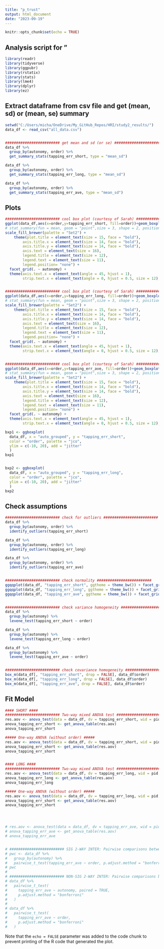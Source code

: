 ```yaml
---
title: "p_trust"
output: html_document
date: "2023-09-19"
---
```


```r
knitr::opts_chunk$set(echo = TRUE)
```

## Analysis script for "

```r
library(readr)
library(tidyverse)
library(ggpubr)
library(rstatix)
library(stats)
library(lme4)
library(dplyr)
library(ez)
```


## Extract dataframe from csv file and get (mean, sd) or (mean, se) summary

```r

setwd("C:/Users/micha/OneDrive/My_GitHub_Repos/HRI/study2_results/")
data_df <- read_csv("all_data.csv")


######################### get mean and sd (or se) ######################### 
data_df %>%
  group_by(autonomy, order) %>%
  get_summary_stats(tapping_err_short, type = "mean_sd")

data_df %>%
  group_by(autonomy, order) %>%
  get_summary_stats(tapping_err_long, type = "mean_sd")

data_df %>%
  group_by(autonomy, order) %>%
  get_summary_stats(tapping_err_ave, type = "mean_sd")

```

## Plots

```r

######################### cool box plot (courtesy of Sarah) ######################### 
ggplot(data_df,aes(x=order,y=tapping_err_short, fill=order))+geom_boxplot(aes(fill=order)) + labs( x = "Order", y = "tapping_err_short", fill = "Order") +   theme_minimal() +
# stat_summary(fun = mean, geom = "point",size = 3, shape = 2, position = position_dodge(0.75), show.legend = FALSE) +
scale_fill_brewer(palette = "Set2") +
    theme(plot.title = element_text(size = 15, face = "bold"),
        axis.title.x = element_text(size = 14, face = "bold"),
        axis.title.y = element_text(size = 14, face = "bold"),
        axis.text = element_text(size = 16),
        legend.title = element_text(size = 12),
        legend.text = element_text(size = 11),
        legend.position= "none") +
  facet_grid(. ~ autonomy) +
  theme(axis.text.x = element_text(angle = 45, hjust = 1),
        strip.text.x = element_text(angle = 0, hjust = 0.5, size = 12), legend.position = "none")


######################### cool box plot (courtesy of Sarah) ######################### 
ggplot(data_df,aes(x=order,y=tapping_err_long, fill=order))+geom_boxplot(aes(fill=order)) + labs( x = "Order", y = "tapping_err_long", fill = "Order") +   theme_minimal() +
# stat_summary(fun = mean, geom = "point",size = 3, shape = 2, position = position_dodge(0.75), show.legend = FALSE) +
scale_fill_brewer(palette = "Set2") +
    theme(plot.title = element_text(size = 15, face = "bold"),
        axis.title.x = element_text(size = 14, face = "bold"),
        axis.title.y = element_text(size = 14, face = "bold"),
        axis.text = element_text(size = 16),
        legend.title = element_text(size = 12),
        legend.text = element_text(size = 11),
        legend.position= "none") +
  facet_grid(. ~ autonomy) +
  theme(axis.text.x = element_text(angle = 45, hjust = 1),
        strip.text.x = element_text(angle = 0, hjust = 0.5, size = 12), legend.position = "none")


######################### cool box plot (courtesy of Sarah) ######################### 
ggplot(data_df,aes(x=order,y=tapping_err_ave, fill=order))+geom_boxplot(aes(fill=order)) + labs( x = "Order", y = "tapping_err_ave", fill = "Order") +   theme_minimal() +
# stat_summary(fun = mean, geom = "point",size = 3, shape = 2, position = position_dodge(0.75), show.legend = FALSE) +
scale_fill_brewer(palette = "Set2") +
    theme(plot.title = element_text(size = 15, face = "bold"),
        axis.title.x = element_text(size = 14, face = "bold"),
        axis.title.y = element_text(size = 14, face = "bold"),
        axis.text = element_text(size = 16),
        legend.title = element_text(size = 12),
        legend.text = element_text(size = 11),
        legend.position= "none") +
  facet_grid(. ~ autonomy) +
  theme(axis.text.x = element_text(angle = 45, hjust = 1),
        strip.text.x = element_text(angle = 0, hjust = 0.5, size = 12), legend.position = "none")

```

```r

bxp1 <- ggboxplot(
  data_df, x = "auto_grouped", y = "tapping_err_short",
  color = "order", palette = "jco",
  ylim = c(-10, 20), add = "jitter"
  )
bxp1


bxp2 <- ggboxplot(
  data_df, x = "auto_grouped", y = "tapping_err_long",
  color = "order", palette = "jco",
  ylim = c(-10, 20), add = "jitter"
  )
bxp2

```


## Check assumptions

```r

######################### check for outliers ######################### 
data_df %>%
  group_by(autonomy, order) %>%
  identify_outliers(tapping_err_short)

data_df %>%
  group_by(autonomy, order) %>%
  identify_outliers(tapping_err_long)

data_df %>%
  group_by(autonomy, order) %>%
  identify_outliers(tapping_err_ave)


######################### check normality ######################### 
ggqqplot(data_df, "tapping_err_short", ggtheme = theme_bw()) + facet_grid(autonomy ~ order)
ggqqplot(data_df, "tapping_err_long", ggtheme = theme_bw()) + facet_grid(autonomy ~ order)
ggqqplot(data_df, "tapping_err_ave", ggtheme = theme_bw()) + facet_grid(autonomy ~ order)


######################### check variance homogeneity ######################### 
data_df %>%
  group_by(autonomy) %>%
  levene_test(tapping_err_short ~ order)

data_df %>%
  group_by(autonomy) %>%
  levene_test(tapping_err_long ~ order)

data_df %>%
  group_by(autonomy) %>%
  levene_test(tapping_err_ave ~ order)


######################### check covariance homogeneity ######################### 
box_m(data_df[, "tapping_err_short", drop = FALSE], data_df$order)
box_m(data_df[, "tapping_err_long", drop = FALSE], data_df$order)
box_m(data_df[, "tapping_err_ave", drop = FALSE], data_df$order)

```


## Fit Model

```r


#### SHORT ####
######################### Two-way mixed ANOVA test #########################  
res.aov <- anova_test(data = data_df, dv = tapping_err_short, wid = pid, between = order, within = autonomy)
anova_tapping_err_short <- get_anova_table(res.aov)
anova_tapping_err_short

##### One-way ANOVA (without order) #####
res.aov <- anova_test(data = data_df, dv = tapping_err_short, wid = pid, within = autonomy)
anova_tapping_err_short <- get_anova_table(res.aov)
anova_tapping_err_short


#### LONG ####
######################### Two-way mixed ANOVA test #########################  
res.aov <- anova_test(data = data_df, dv = tapping_err_long, wid = pid, between = order, within = autonomy)
anova_tapping_err_long <- get_anova_table(res.aov)
anova_tapping_err_long

##### One-way ANOVA (without order) #####
res.aov <- anova_test(data = data_df, dv = tapping_err_long, wid = pid, within = autonomy)
anova_tapping_err_short <- get_anova_table(res.aov)
anova_tapping_err_short




# res.aov <- anova_test(data = data_df, dv = tapping_err_ave, wid = pid, between = order, within = autonomy)
# anova_tapping_err_ave <- get_anova_table(res.aov)
# anova_tapping_err_ave


# ######################### SIG 2-WAY INTER: Pairwise comparisons between group levels #########################  
# pwc <- data_df %>%
#   group_by(autonomy) %>%
#   pairwise_t_test(tapping_err_ave ~ order, p.adjust.method = "bonferroni")
# pwc
# 
# ######################### NON-SIG 2-WAY INTER: Pairwise comparisons between group levels #########################
# data_df %>%
#   pairwise_t_test(
#     tapping_err_ave ~ autonomy, paired = TRUE, 
#     p.adjust.method = "bonferroni"
#   )
# 
# data_df %>%
#   pairwise_t_test(
#     tapping_err_ave ~ order, 
#     p.adjust.method = "bonferroni"
#   )

```


Note that the `echo = FALSE` parameter was added to the code chunk to prevent printing of the R code that generated the plot.
